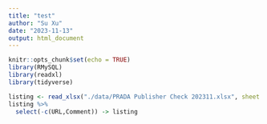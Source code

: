 ```yaml
---
title: "test"
author: "Su Xu"
date: "2023-11-13"
output: html_document
---
```


```r
knitr::opts_chunk$set(echo = TRUE)
library(RMySQL)
library(readxl)
library(tidyverse)
```

```r
listing <- read_xlsx("./data/PRADA Publisher Check 202311.xlsx", sheet = 2)
listing %>% 
  select(-c(URL,Comment)) -> listing
```

